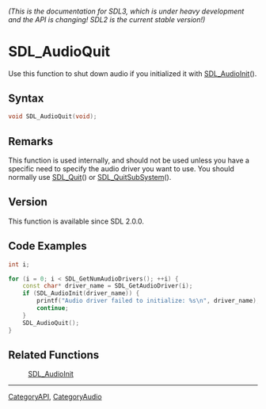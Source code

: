 ====== (This is the documentation for SDL3, which is under heavy development and the API is changing! SDL2 is the current stable version!) ======
= SDL_AudioQuit =

Use this function to shut down audio if you initialized it with [[SDL_AudioInit]]().

== Syntax ==

<syntaxhighlight lang='c'>
void SDL_AudioQuit(void);
</syntaxhighlight>

== Remarks ==

This function is used internally, and should not be used unless you have a
specific need to specify the audio driver you want to use. You should
normally use [[SDL_Quit]]() or [[SDL_QuitSubSystem]]().

== Version ==

This function is available since SDL 2.0.0.

== Code Examples ==

<syntaxhighlight lang='c++'>
int i;

for (i = 0; i < SDL_GetNumAudioDrivers(); ++i) {
    const char* driver_name = SDL_GetAudioDriver(i);
    if (SDL_AudioInit(driver_name)) {
        printf("Audio driver failed to initialize: %s\n", driver_name);
        continue;
    }
    SDL_AudioQuit();
}
</syntaxhighlight>

== Related Functions ==

:[[SDL_AudioInit]]

----
[[CategoryAPI]], [[CategoryAudio]]


